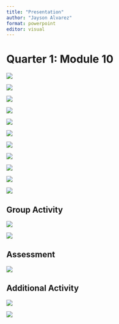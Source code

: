```yaml
---
title: "Presentation"
author: "Jayson Alvarez"
format: powerpoint 
editor: visual
---
```


# Quarter 1: Module 10

![](P_A_files/Screenshot%202024-07-28%20153852.png)

![](P_A_files/Screenshot%202024-07-28%20154205.png)

![](P_A_files/Screenshot%202024-07-28%20154255.png)

![](P_A_files/Screenshot%202024-07-28%20154317.png)

![](P_A_files/Screenshot%202024-07-28%20154335.png)

![](P_A_files/Screenshot%202024-07-28%20154408.png)

![](P_A_files/Screenshot%202024-07-28%20154428.png)

![](P_A_files/Screenshot%202024-07-28%20154451.png)

![](P_A_files/Screenshot%202024-07-28%20154509.png)

![](Screenshot%202024-07-28%20154525.png)

![](P_A_files/Screenshot%202024-07-28%20154550.png)

## Group Activity

![](P_A_files/Screenshot%202024-07-28%20154613.png)

![](P_A_files/Screenshot%202024-07-28%20154633.png)

## Assessment

![](P_A_files/Screenshot%202024-07-28%20154718.png)

## Additional Activity

![](P_A_files/Screenshot%202024-07-28%20154732.png)

![](P_A_files/Screenshot%202024-07-28%20160307.png)
